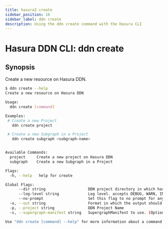 ```yaml
---
title: hasura3 create
sidebar_position: 16
sidebar_label: ddn create
description: Using the ddn create command with the Hasura CLI
---
```


# Hasura DDN CLI: ddn create 

## Synopsis
Create a new resource on Hasura DDN.

```bash
$ ddn create --help
Create a new resource on Hasura DDN

Usage:
  ddn create [command]

Examples:
 # Create a new Project
   ddn create project

 # Create a new Subgraph in a Project
   ddn create subgraph <subgraph-name>


Available Commands:
  project     Create a new project on Hasura DDN
  subgraph    Create a new Subgraph in a Project

Flags:
  -h, --help   help for create

Global Flags:
      --dir string                   DDN project directory in which hasura.yaml is present (default ".")
      --log-level string             Log level. accepts DEBUG, WARN, INFO, ERROR, FATAL (default "INFO")
      --no-prompt                    Set this flag to no prompt for anything, the command fails if any input is missing
  -o, --out string                   Format in which the output should be printed, accepts table, json and yaml (default "table")
  -p, --project string               DDN Project Name
  -s, --supergraph-manifest string   SupergraphManifest to use. (Optional. DefaultSupergraphManifest used  if not provided)

Use "ddn create [command] --help" for more information about a command.
```

